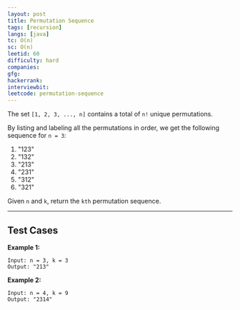 ```yaml
---
layout: post
title: Permutation Sequence
tags: [recursion]
langs: [java]
tc: O(n)
sc: O(n)
leetid: 60
difficulty: hard
companies: 
gfg: 
hackerrank: 
interviewbit: 
leetcode: permutation-sequence
---
```


The set `[1, 2, 3, ..., n]` contains a total of `n!` unique permutations.

By listing and labeling all the permutations in order, we get the following sequence for `n = 3`:

1. "123"
2. "132"
3. "213"
4. "231"
5. "312"
6. "321"

Given `n` and `k`, return the `kth` permutation sequence.

---

## Test Cases

**Example 1:** 
```
Input: n = 3, k = 3
Output: "213"
```

**Example 2:** 
```
Input: n = 4, k = 9
Output: "2314"
```
